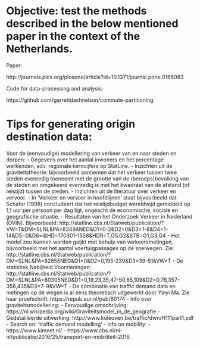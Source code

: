 # Objective: test the methods described in the below mentioned paper in the context of the Netherlands.

Paper:

http://journals.plos.org/plosone/article?id=10.1371/journal.pone.0166083

Code for data-processing and analysis:

https://github.com/garrettdashnelson/commute-partitioning

# Tips for generating origin destination data:

Voor de (eenvoudige) modellering van verkeer van en naar steden en dorpen:
- Gegevens over het aantal inwoners en het percentage werkenden, adv. regionale kerncijfers op StatLine.
- Inzichten uit de graviteitstheorie: bijvoorbeeld aannemen dat het verkeer tussen twee steden evenredig toeneemt met de grootte van de (beroeps)bevolking van de steden en omgekeerd evenredig is met het kwadraat van de afstand (of reistijd) tussen de steden.
- Inzichten uit de literatuur over verkeer en vervoer. 
- In ‘Verkeer en vervoer in hoofdlijnen’ staat bijvoorbeeld dat Schafer (1998) concludeert dat het reistijdbudget wereldwijd gemiddeld op 1,1 uur per persoon per dag ligt, ongeacht de economische, sociale en geografische situatie.
- Resultaten van het Onderzoek Verkeer in Nederland (OViN). 
Bijvoorbeeld: http://statline.cbs.nl/Statweb/publication/?VW=T&DM=SLNL&PA=83494NED&D1=0-2&D2=0&D3=1-8&D4=1-14&D5=0&D6=l&HD=170301-1558&HDR=T,G5,G2&STB=G1,G3,G4
- Het model zou kunnen worden geijkt met behulp van verkeersmetingen, 
bijvoorbeeld met het aantal voertuigpassages op de snelwegen. 
Zie: http://statline.cbs.nl/Statweb/publication/?DM=SLNL&PA=82855NED&D1=0&D2=0,195-239&D3=39-51&VW=T
- De statistiek Nabijheid Voorzieningen: http://statline.cbs.nl/Statweb/publication/?DM=SLNL&PA=80305NED&D1=0,19,23,35,47-50,85,109&D2=0,76,357-358,435&D3=7-9&VW=T
- De combinatie van traffic demand data en metingen op de wegen is al eens theoretisch uitgewerkt door Yinyi Ma. Zie haar proefschrift: https://repub.eur.nl/pub/80174
- info over graviteitsmodellering:
- Eenvoudige omschrijving: https://nl.wikipedia.org/wiki/Graviteitsmodel_in_de_geografie
- Gedetailleerde uitwerking: http://www.kuleuven.be/traffic/dwn/H111part1.pdf
- Search on: ‘traffic demand modelling’
- info on mobility:
- https://www.kimnet.nl/
- https://www.cbs.nl/nl-nl/publicatie/2016/25/transport-en-mobiliteit-2016



